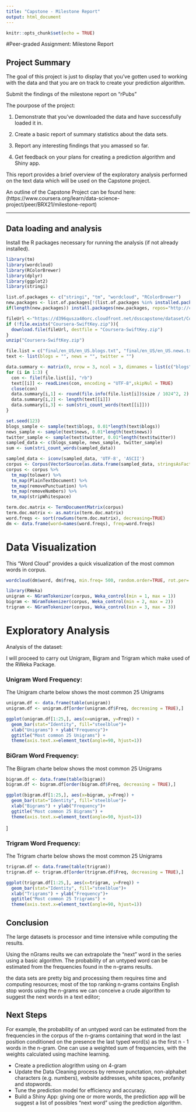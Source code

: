 ```yaml
---
title: "Capstone - Milestone Report"
output: html_document
---
```


```r
knitr::opts_chunk$set(echo = TRUE)
```
#Peer-graded Assignment: Milestone Report


## Project Summary

The goal of this project is just to display that you've gotten used to working with the data and that you are on track to create your prediction algorithm.

Submit the findings of the milestone report on "rPubs"

The pourpose of the project:

1. Demonstrate that you've downloaded the data and have successfully loaded it in.

2. Create a basic report of summary statistics about the data sets.

3. Report any interesting findings that you amassed so far.

4. Get feedback on your plans for creating a prediction algorithm and Shiny app.

This report provides a brief  overview of the exploratory analysis performed on the text data which will be used on the Capstone project.

An outline of the Capstone Project can be found here:
(https://www.coursera.org/learn/data-science-project/peer/BRX21/milestone-report)

---


## Data loading and analysis
Install the R packages necessary for running the analysis (if not already installed).

```r
library(tm)
library(wordcloud)
library(RColorBrewer)
library(dplyr)
library(ggplot2)
library(stringi)
```

```r
list.of.packages <- c("stringi", "tm", "wordcloud", "RColorBrewer")
new.packages <- list.of.packages[!(list.of.packages %in% installed.packages()[,"Package"])]
if(length(new.packages)) install.packages(new.packages, repos="http://cran.rstudio.com/")
```


```r

fileUrl <-"https://d396qusza40orc.cloudfront.net/dsscapstone/dataset/Coursera-SwiftKey.zip"
if (!file.exists("Coursera-SwiftKey.zip")){
  download.file(fileUrl, destfile = "Coursera-SwiftKey.zip")
}
unzip("Coursera-SwiftKey.zip")
```

```r
file.list = c("final/en_US/en_US.blogs.txt", "final/en_US/en_US.news.txt", "final/en_US/en_US.twitter.txt")
text <- list(blogs = "", news = "", twitter = "")

data.summary <- matrix(0, nrow = 3, ncol = 3, dimnames = list(c("blogs", "news", "twitter"),c("file size, Mb", "lines", "words")))
for (i in 1:3) {
  con <- file(file.list[i], "rb")
  text[[i]] <- readLines(con, encoding = "UTF-8",skipNul = TRUE)
  close(con)
  data.summary[i,1] <- round(file.info(file.list[i])$size / 1024^2, 2)
  data.summary[i,2] <- length(text[[i]])
  data.summary[i,3] <- sum(stri_count_words(text[[i]]))
}
```

```r
set.seed(123)
blogs_sample <- sample(text$blogs, 0.01*length(text$blogs))
news_sample <- sample(text$news, 0.01*length(text$news))
twitter_sample <- sample(text$twitter, 0.01*length(text$twitter))
sampled_data <- c(blogs_sample, news_sample, twitter_sample)
sum <- sum(stri_count_words(sampled_data))
```

```r
sampled_data <- iconv(sampled_data, 'UTF-8', 'ASCII')
corpus <- Corpus(VectorSource(as.data.frame(sampled_data, stringsAsFactors = FALSE))) 
corpus <- corpus %>%
  tm_map(tolower) %>%  
  tm_map(PlainTextDocument) %>%
  tm_map(removePunctuation) %>%
  tm_map(removeNumbers) %>%
  tm_map(stripWhitespace)
```

```r
term.doc.matrix <- TermDocumentMatrix(corpus)
term.doc.matrix <- as.matrix(term.doc.matrix)
word.freqs <- sort(rowSums(term.doc.matrix), decreasing=TRUE) 
dm <- data.frame(word=names(word.freqs), freq=word.freqs)
```

# Data Visualization

This "Word Cloud" provides a quick visualization of the most common words in corpus.

```r
wordcloud(dm$word, dm$freq, min.freq= 500, random.order=TRUE, rot.per=.25, colors=brewer.pal(8, "Dark2"))
```

```r
library(RWeka)
unigram <- NGramTokenizer(corpus, Weka_control(min = 1, max = 1))
bigram <- NGramTokenizer(corpus, Weka_control(min = 2, max = 2)) 
trigram <- NGramTokenizer(corpus, Weka_control(min = 3, max = 3))
```

# Exploratory Analysis

Analysis of the dataset: 

I will proceed to carry out Unigram, Bigram and Trigram which make used of the RWeka Package.

### Unigram Word Frequency:

The Unigram charte below shows the most common 25 Unigrams



```r
unigram.df <- data.frame(table(unigram))
unigram.df <- unigram.df[order(unigram.df$Freq, decreasing = TRUE),]

ggplot(unigram.df[1:25,], aes(x=unigram, y=Freq)) +
  geom_bar(stat="Identity", fill="steelblue")+
  xlab("Unigrams") + ylab("Frequency")+
  ggtitle("Most common 25 Unigrams") +
  theme(axis.text.x=element_text(angle=90, hjust=1))
```

### BiGram Word Frequency:

The Biigram charte below shows the most common 25 Unigrams


```r
bigram.df <- data.frame(table(bigram))
bigram.df <- bigram.df[order(bigram.df$Freq, decreasing = TRUE),]

ggplot(bigram.df[1:25,], aes(x=bigram, y=Freq)) +
  geom_bar(stat="Identity", fill="steelblue")+
  xlab("Bigrams") + ylab("Frequency")+
  ggtitle("Most common 25 Bigrams") +
  theme(axis.text.x=element_text(angle=90, hjust=1))
```

]

### Trigram Word Frequency:

The Trigram charte below shows the most common 25 Unigrams
```r
trigram.df <- data.frame(table(trigram))
trigram.df <- trigram.df[order(trigram.df$Freq, decreasing = TRUE),]

ggplot(trigram.df[1:25,], aes(x=trigram, y=Freq)) +
  geom_bar(stat="Identity", fill="steelblue")+
  xlab("Trigrams") + ylab("Frequency")+
  ggtitle("Most common 25 Trigrams") +
  theme(axis.text.x=element_text(angle=90, hjust=1))
```



## Conclusion

The large datasets is processor and time intensive while computing the results.

Using the nGrams reults we can extrapolate the "next" word in the series using a basic algorithm. The probability of an untyped word can be estimated from the frequencies found in the n-grams results. 


the data sets are pretty big and processing them requires time and computing resources;
most of the top ranking n-grams contains English stop words
using the n-grams we can conceive a crude algorithm to suggest the next words in a text editor; 


## Next Steps


For example, the probability of an untyped word can be estimated from the frequencies in the corpus of the n-grams containing that word in the last position conditioned on the presence the last typed word(s) as the first n - 1 words in the n-gram. One can use a weighted sum of frequencies, with the weights calculated using machine learning.

- Create a prediction alogrithm using on 4-gram
- Update the Data Cleaning process by remove punctation, non-alphabet characters (e.g. numbers), website addresses, white spaces, profanity and stopwords.
- Tune the prediction model for efficiency and accuracy.
- Build a Shiny App: giving one or more words, the prediction app will be suggest a list of possibles "next word" using the prediction algorithm.

```r

```

